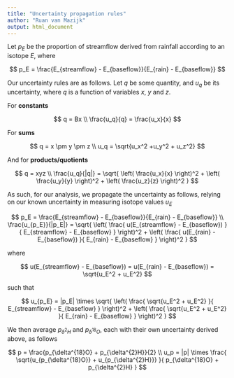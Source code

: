 ```yaml
---
title: "Uncertainty propagation rules"
author: "Ruan van Mazijk"
output: html_document
---
```


Let $p_E$ be the proportion of streamflow derived from rainfall according to an isotope $E$, where

$$
    p_E = \frac{E_{streamflow} - E_{baseflow}}{E_{rain} - E_{baseflow}}
$$

Our uncertainty rules are as follows. Let $q$ be some quantity, and $u_q$ be its uncertainty, where $q$ is a function of variables $x$, $y$ and $z$.

For **constants**

$$
    q = Bx \\
    \frac{u_q}{q} = \frac{u_x}{x}
$$

For **sums**

$$
    q = x \pm y \pm z \\
    u_q = \sqrt{u_x^2 +u_y^2 + u_z^2}
$$

And for **products/quotients**

$$
    q = xyz \\
    \frac{u_q}{|q|} = \sqrt{
        \left( \frac{u_x}{x} \right)^2 + 
        \left( \frac{u_y}{y} \right)^2 + 
        \left( \frac{u_z}{z} \right)^2
    }
$$

As such, for our analysis, we propagate the uncertainty as follows, relying on our known uncertainty in measuring isotope values $u_E$

$$
    p_E = \frac{E_{streamflow} - E_{baseflow}}{E_{rain} - E_{baseflow}} \\
    \frac{u_{p_E}}{|p_E|} = \sqrt{
        \left(
            \frac{
                u(E_{streamflow} - E_{baseflow})
            }{
                E_{streamflow} - E_{baseflow}
            } 
        \right)^2 + 
        \left( 
            \frac{
                u(E_{rain} - E_{baseflow})
            }{
                E_{rain} - E_{baseflow}
            } 
        \right)^2
    }
$$

where

$$
    u(E_{streamflow} - E_{baseflow}) = u(E_{rain} - E_{baseflow}) = \sqrt{u_E^2 + u_E^2}
$$

such that

$$
    u_{p_E} = |p_E| \times \sqrt{
        \left(
            \frac{
                \sqrt{u_E^2 + u_E^2}
            }{
                E_{streamflow} - E_{baseflow}
            } 
        \right)^2 + 
        \left( 
            \frac{
                \sqrt{u_E^2 + u_E^2}
            }{
                E_{rain} - E_{baseflow}
            } 
        \right)^2
    }
$$

We then average $p_{\delta^{2}H}$ and $p_{\delta^{18}O}$, each with their own uncertainty derived above, as follows

$$
    p =  \frac{p_{\delta^{18}O} + p_{\delta^{2}H}}{2} \\
    u_p = |p| \times \frac{
        \sqrt{u_{p_{\delta^{18}O}} + u_{p_{\delta^{2}H}}}
    }{
        p_{\delta^{18}O} + p_{\delta^{2}H}
    }
$$
